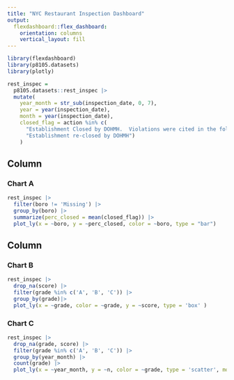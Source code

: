 ```yaml
---
title: "NYC Restaurant Inspection Dashboard"
output: 
  flexdashboard::flex_dashboard:
    orientation: columns
    vertical_layout: fill
---
```


```r
library(flexdashboard)
library(p8105.datasets)
library(plotly)
```



```r
rest_inspec = 
  p8105.datasets::rest_inspec |> 
  mutate(
    year_month = str_sub(inspection_date, 0, 7),
    year = year(inspection_date),
    month = year(inspection_date),
    closed_flag = action %in% c(
      "Establishment Closed by DOHMH.  Violations were cited in the following area(s) and those requiring immediate action were addressed.",
      "Establishment re-closed by DOHMH")
    )
```



Column {data-width=650}
-----------------------------------------------------------------------

### Chart A

```r
rest_inspec |> 
  filter(boro != 'Missing') |> 
  group_by(boro) |> 
  summarize(perc_closed = mean(closed_flag)) |> 
  plot_ly(x = ~boro, y = ~perc_closed, color = ~boro, type = "bar")
```

Column {data-width=350}
-----------------------------------------------------------------------

### Chart B

```r
rest_inspec |> 
  drop_na(score) |> 
  filter(grade %in% c('A', 'B', 'C')) |> 
  group_by(grade)|> 
  plot_ly(x = ~grade, color = ~grade, y = ~score, type = 'box' )
```

### Chart C

```r
rest_inspec |>
  drop_na(grade, score) |> 
  filter(grade %in% c('A', 'B', 'C')) |> 
  group_by(year_month) |> 
  count(grade) |> 
  plot_ly(x = ~year_month, y = ~n, color = ~grade, type = 'scatter', mode = 'line')
```
